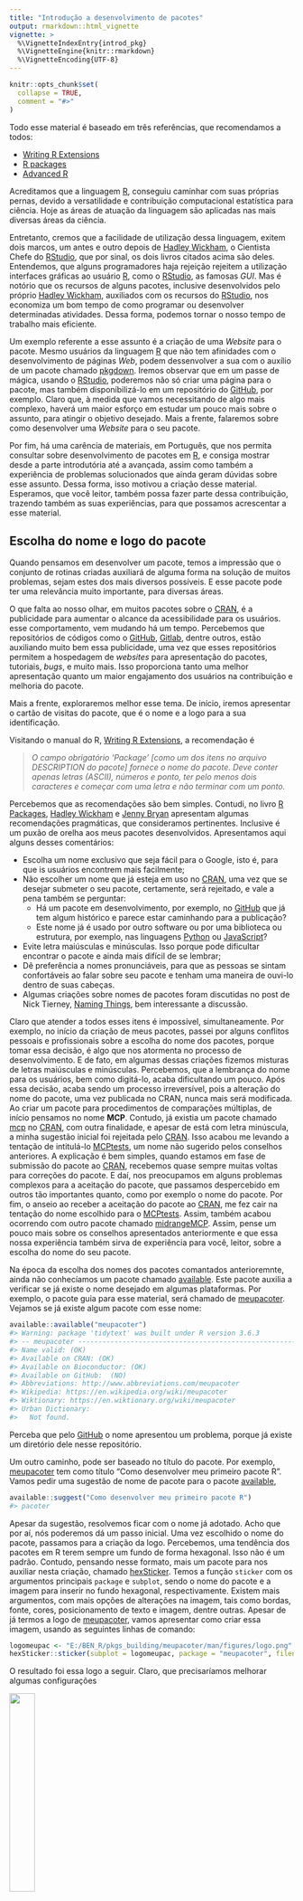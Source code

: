 ```yaml
---
title: "Introdução a desenvolvimento de pacotes"
output: rmarkdown::html_vignette
vignette: >
  %\VignetteIndexEntry{introd_pkg}
  %\VignetteEngine{knitr::rmarkdown}
  %\VignetteEncoding{UTF-8}
---
```


```r
knitr::opts_chunk$set(
  collapse = TRUE,
  comment = "#>"
)
```

Todo esse material é baseado em três referências, que recomendamos a todos:

* [Writing R Extensions](https://cran.r-project.org/doc/manuals/r-devel/R-exts.html#Creating-R-packages)
* [R packages](https://r-pkgs.org/index.html)
* [Advanced R](https://adv-r.hadley.nz/)

Acreditamos que a linguagem [R](http://r-project.org), conseguiu caminhar com suas próprias pernas, devido a versatilidade e contribuição computacional estatística para ciência. Hoje as áreas de atuação da linguagem são aplicadas nas mais diversas áreas da ciência. 

Entretanto, cremos que a facilidade de utilização dessa linguagem, exitem dois marcos, um antes e outro depois de [Hadley Wickham](http://hadley.nz/), o Cientista Chefe do [RStudio](http://rstudio.com), que por sinal, os dois livros citados acima são deles. Entendemos, que alguns programadores haja rejeição rejeitem a utilização interfaces gráficas ao usuário [R](http://r-project.org), como o [RStudio](http://rstudio.com), as famosas *GUI*. Mas é notório que os recursos de alguns pacotes, inclusive desenvolvidos pelo próprio [Hadley Wickham](http://hadley.nz/), auxiliados com os recursos do [RStudio](http://rstudio.com), nos economiza um bom tempo de como programar ou desenvolver determinadas atividades. Dessa forma, podemos tornar o nosso tempo de trabalho mais eficiente. 

Um exemplo referente a esse assunto é a criação de uma *Website* para o pacote. Mesmo usuários da linguagem [R](http://r-project.org) que não tem afinidades com o desenvolvimento de páginas *Web*, podem dessenvolver a sua com o auxílio de um pacote chamado [pkgdown](pkgdown.r-lib.org). Iremos observar que em um passe de mágica, usando o [RStudio](http://rstudio.com), poderemos não só criar uma página para o pacote, mas também disponíbilizá-lo em um repositório do [GitHub](https://github.com), por exemplo. Claro que, à medida que vamos necessitando de algo mais complexo, haverá um maior esforço em estudar um pouco mais sobre o assunto, para atingir o objetivo desejado. Mais a frente, falaremos sobre como desenvolver uma *Website* para o seu pacote.

Por fim, há uma carência de materiais, em Português, que nos permita consultar sobre desenvolvimento de pacotes em [R](http://r-project.org), e consiga mostrar desde a parte introdutória até a avançada, assim como também a experiência de problemas solucionados que ainda geram dúvidas sobre esse assunto. Dessa forma, isso motivou a criação desse material. Esperamos, que você leitor, também possa fazer parte dessa contribuição, trazendo também as suas experiências, para que possamos acrescentar a esse material.

## Escolha do nome e logo do pacote {#name_logo_pkg}

Quando pensamos em desenvolver um pacote, temos a impressão que o conjunto de rotinas criadas auxiliará de alguma forma na solução de muitos problemas, sejam estes dos mais diversos possíveis. E esse pacote pode ter uma relevância muito importante, para diversas áreas.

O que falta ao nosso olhar, em muitos pacotes sobre o [CRAN](CRAN.r-project.org/), é a publicidade para aumentar o alcance da acessibilidade para os usuários. esse comportamento, vem mudando há um tempo. Percebemos que repositórios de códigos como o [GitHub](https://github.com/), [Gitlab](https://about.gitlab.com/), dentre outros, estão auxiliando muito bem essa publicidade, uma vez que esses repositórios permitem a hospedagem de *websites* para apresentação do pacotes, tutoriais, *bugs*, e muito mais. Isso proporciona tanto uma melhor apresentação quanto um maior engajamento dos usuários na contribuição e melhoria do pacote.

Mais a frente, exploraremos melhor esse tema. De início, iremos apresentar o cartão de visitas do pacote, que é o nome e a logo para a sua identificação. 

Visitando o manual do R, [Writing R Extensions](https://cran.r-project.org/doc/manuals/r-devel/R-exts.html#Creating-R-packages), a recomendação é

<blockquote>
  <p>
    <em>
O campo obrigatório ‘Package’ [como um dos itens no arquivo *DESCRIPTION* do pacote] fornece o nome do pacote. Deve conter apenas letras (ASCII), números e ponto, ter pelo menos dois caracteres e começar com uma letra e não terminar com um ponto.
    </em>
  </p>
</blockquote>
<!--
<blockquote>
  <p>
    <em>
      The mandatory ‘Package’ field gives the name of the package. This should contain only (ASCII) letters, numbers and dot, have at least two characters and start with a letter and not end in a dot.
    </em>
  </p>
</blockquote>
-->

Percebemos que as recomendações são bem simples. Contudi, no livro [R Packages](https://r-pkgs.org/description.html), [Hadley Wickham](http://hadley.nz/) e [Jenny Bryan](https://jennybryan.org/) apresentam algumas recomendações pragmáticas, que consideramos pertinentes. Inclusive é um puxão de orelha aos meus pacotes desenvolvidos. Apresentamos aqui alguns desses comentários:

* Escolha um nome exclusivo que seja fácil para o Google, isto é, para que is usuários encontrem mais facilmente;
* Não escolher um nome que já esteja em uso no [CRAN](http://cran.r-project.org), uma vez que se desejar submeter o seu pacote, certamente, será rejeitado, e vale a pena também se perguntar:
  * Há um pacote em desenvolvimento, por exemplo, no [GitHub](https://github.com/) que já tem algum histórico e parece estar caminhando para a publicação?
  * Este nome já é usado por outro software ou por uma biblioteca ou estrutura, por exemplo, nas linguagens [Python](https://www.python.org/) ou [JavaScript](https://www.javascript.com/)?
* Evite letra maiúsculas e minúsculas. Isso porque pode dificultar encontrar o pacote e ainda mais difícil de se lembrar;
* Dê preferência a nomes pronunciáveis, para que as pessoas se sintam confortáveis ao falar sobre seu pacote e tenham uma maneira de ouvi-lo dentro de suas cabeças.
* Algumas criações sobre nomes de pacotes foram discutidas no post de Nick Tierney, [Naming Things](https://www.njtierney.com/post/2018/06/20/naming-things/), bem interessante a discussão.



Claro que atender a todos esses itens é impossível, simultaneamente. Por exemplo, no início da criação de meus pacotes, passei por alguns conflitos pessoais e profissionais sobre a escolha do nome dos pacotes, porque tomar essa decisão, é algo que nos atormenta no processo de desenvolvimento. E de fato, em algumas dessas criações fizemos misturas de letras maiúsculas e minúsculas. Percebemos, que a lembrança do nome para os usuários, bem como digitá-lo, acaba dificultando um pouco. Após essa decisão, acaba sendo um processo irreversível, pois a alteração do nome do pacote, uma vez publicada no CRAN, nunca mais será modificada. Ao criar um pacote para procedimentos de comparações múltiplas, de início pensamos no nome **MCP**. Contudo, já existia um pacote chamado [mcp](https://lindeloev.github.io/mcp/) no [CRAN](http://cran.r-project.org), com outra finalidade, e apesar de está com letra minúscula, a minha sugestão inicial foi rejeitada pelo [CRAN](http://cran.r-project.org). Isso acabou me levando a tentação de intitulá-lo [MCPtests](https://github.com/bendeivide/MCPtests), um nome não sugerido pelos conselhos anteriores. A explicação é bem simples, quando estamos em fase de submissão do pacote ao [CRAN](http://cran.r-project.org), recebemos quase sempre muitas voltas para correções do pacote. E daí, nos preocupamos em alguns problemas complexos para a aceitação do pacote, que passamos despercebido em outros tão importantes quanto, como por exemplo o nome do pacote. Por fim, o anseio ao receber a aceitação do pacote ao [CRAN](http://cran.r-project.org), me fez cair na tentação do nome escolhido para o [MCPtests](https://github.com/bendeivide/MCPtests). Assim, também acabou ocorrendo com outro pacote chamado [midrangeMCP](https://github.com/bendeivide/midrangeMCP). Assim, pense um pouco mais sobre os conselhos apresentados anteriormente e que essa nossa experiência também sirva de experiência para você, leitor, sobre a escolha do nome do seu pacote.

Na época da escolha dos nomes dos pacotes comantados anterioremnte, ainda não conhecíamos um pacote chamado [available](https://github.com/r-lib/available). Este pacote auxilia a verificar se já existe o nome desejado em algumas plataformas. Por exemplo, o pacote guia para esse material, será chamado de [meupacoter](https://bendeivide.github.io/meupacoter/). Vejamos se já existe algum pacote com esse nome:
```r
available::available("meupacoter")
#> Warning: package 'tidytext' was built under R version 3.6.3
#> -- meupacoter ----------------------------------------------------------------
#> Name valid: (OK)
#> Available on CRAN: (OK)
#> Available on Bioconductor: (OK)
#> Available on GitHub:  (NO)
#> Abbreviations: http://www.abbreviations.com/meupacoter
#> Wikipedia: https://en.wikipedia.org/wiki/meupacoter
#> Wiktionary: https://en.wiktionary.org/wiki/meupacoter
#> Urban Dictionary:
#>   Not found.
```
Perceba que pelo [GitHub](https://github.com/) o nome apresentou um problema, porque já existe um diretório dele nesse repositório. 

Um outro caminho, pode ser baseado no título do pacote. Por exemplo, [meupacoter](https://bendeivide.github.io/meupacoter/) tem como título "Como desenvolver meu primeiro pacote R". Vamos pedir uma sugestão de nome de pacote para o pacote [available](https://github.com/r-lib/available),

```r
available::suggest("Como desenvolver meu primeiro pacote R")
#> pacoter
```

Apesar da sugestão, resolvemos ficar com o nome já adotado. Acho que por aí, nós poderemos dá um passo inicial. Uma vez escolhido o nome do pacote, passamos para a criação da logo. Percebemos, uma tendência dos pacotes em R terem sempre um fundo de forma hexagonal. Isso não é um padrão. Contudo, pensando nesse formato, mais um pacote para nos auxiliar nesta criação, chamado [hexSticker](https://github.com/GuangchuangYu/hexSticker). Temos a função `sticker` com os argumentos principais `package` e `subplot`, sendo o nome do pacote e a imagem para inserir no fundo hexagonal, respectivamente. Existem mais argumentos, com mais opções de alterações na imagem, tais como bordas, fonte, cores, posicionamento de texto e imagem, dentre outras. Apesar de já termos a logo de [meupacoter](https://bendeivide.github.io/meupacoter/), vamos apresentar como criar essa imagem, usando as seguintes linhas de comando:

```r
logomeupac <- "E:/BEN_R/pkgs_building/meupacoter/man/figures/logo.png"
hexSticker::sticker(subplot = logomeupac, package = "meupacoter", filename = "E:/BEN_R/pkgs_building/meupacoter/man/figures/logoteste.png")
```

O resultado foi essa logo a seguir. Claro, que precisaríamos melhorar algumas configurações

![](logoteste.png){width=30%}

Apesar dessas facilidades, percebemos que isso é algo bem pessoal para o desenvolvedor, porque de fato, você acaba deixando um pouco de sua criatividade e isso não pode ser um padrão. Vejam algumas logos de nossos pacotes:

![](midrangeMCP.png) ![](MCPtests.gif){width=30%} ![](statscience.png)



## Boas práticas para a escrita de um código R {#goodpractice}

<!--
Ensinar o que cada pacote faz e como executá-los!

Pacotes a estudar:
- goodpractice => goodpractice::gp
- formatR (Ver Advaced R, 1ed, cap 5)
- styler > RStudio > Addins > Style active package (todo o pacote)
- styler > RStudio > Addins > Style active file (Uma função selecionada)

- lintr

https://google.github.io/styleguide/Rguide.html
https://style.tidyverse.org/

Outra forma é configurar o RStudio para o propósito!
-->

As boas práticas de um código, se refere a forma de como você escreve seu algoritmo em [R](http:://r-project.org). Lembre-se que seu código poderá ser lido por muitos outros desenvolvedores. Dessa forma, seguem algumas sugestões de leituras:

* [https://google.github.io/styleguide/Rguide.html](https://google.github.io/styleguide/Rguide.html)
* [https://style.tidyverse.org/](https://style.tidyverse.org/)
* [Advanced R](http://adv-r.had.co.nz/Style.html)

Para auxiliar nessa jornada, seguem algumas sugestões de pacotes:

* [formatR](https://yihui.org/formatr/)
* [goodpractice](http://mangothecat.github.io/goodpractice/)
* [styler](https://styler.r-lib.org/)
* [lintr](https://cran.r-project.org/web/packages/lintr/readme/README.html)




## Boas práticas para a escrita de um pacote

<!--
Depois comentar cada uma delas mostrando o seu objetivo
-->

* Sempre atualize a versão e a identifique adequadamente;
* Crie um arquivo *NEWS*, e comente suas atualizações. Linha de comando `usethis::use_news_md()`;
* Crie um arquivo *README*, para auxiliar nas ideias básicas para o pacote e auxiliar no repositório [Github](https://github.com). Linha de comando `usethis::use_readme_rmd`;
* Use os repositórios do tipo Git, de preferência o [GitHub](https://github.com). As contribuições são imensas para o pacote
* Mantenha sempre a data do pacote atualizada;
* Escreva vignettes. Linha de comando `use_vignette("<nome_vignette>")`;
* Se possível, crie uma *Website* para o pacote. Linha de comando `pkgdown::build_site()`;
* internacionalize seu pacote;
* [Sempre comente seu código](introd_pkg.html#goodpractice), para que em futuras atualizações outros contribuídores do pacote tenham noção do que foi feito.




## Uso de medidores de qualidade (*badges*) para pacotes

Em construção...
<!--
covr
travis
coverage
-->

## Resumo do que vimos nessa seção

Em construção...

